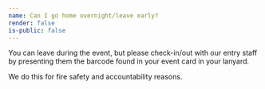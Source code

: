 ```yaml
---
name: Can I go home overnight/leave early?
render: false
is-public: false
---
```


You can leave during the event, but please check-in/out with our entry staff by presenting them the barcode found in your event card in your lanyard.

We do this for fire safety and accountability reasons.

